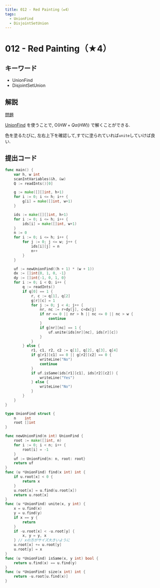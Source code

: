 ```yaml
---
title: 012 - Red Painting（★4）
tags:
  - UnionFind
  - DisjointSetUnion
---
```


# 012 - Red Painting（★4）

## キーワード


- UnionFind
- DisjointSetUnion

## 解説

[問題](https://atcoder.jp/contests/typical90/tasks/typical90_l)

[UnionFind](../data-structure/union-find.md) を使うことで, $\mathrm{O}(HW + Q\alpha(HW))$ で解くことができる.

色を塗るたびに, 左右上下を確認して,すでに塗られていれば`unite`していけば良い.

## 提出コード

```go
func main() {
	var h, w int
	scanIntVariables(&h, &w)
	Q := readInts()[0]

	g := make([][]int, h+1)
	for i := 0; i <= h; i++ {
		g[i] = make([]int, w+1)
	}

	ids := make([][]int, h+1)
	for i := 0; i <= h; i++ {
		ids[i] = make([]int, w+1)
	}
	n := 0
	for i := 0; i <= h; i++ {
		for j := 0; j <= w; j++ {
			ids[i][j] = n
			n++
		}
	}

	uf := newUnionFind((h + 1) * (w + 1))
	dx := []int{0, 1, 0, -1}
	dy := []int{-1, 0, 1, 0}
	for i := 0; i < Q; i++ {
		q := readInts()
		if q[0] == 1 {
			r, c := q[1], q[2]
			g[r][c] = 1
			for j := 0; j < 4; j++ {
				nr, nc := r+dy[j], c+dx[j]
				if nr <= 0 || nr > h || nc <= 0 || nc > w {
					continue
				}
				if g[nr][nc] == 1 {
					uf.unite(ids[nr][nc], ids[r][c])
				}
			}
		} else {
			r1, c1, r2, c2 := q[1], q[2], q[3], q[4]
			if g[r1][c1] == 0 || g[r2][c2] == 0 {
				writeLine("No")
				continue
			}
			if uf.isSame(ids[r1][c1], ids[r2][c2]) {
				writeLine("Yes")
			} else {
				writeLine("No")
			}
		}
	}
}

type UnionFind struct {
	n    int
	root []int
}

func newUnionFind(n int) UnionFind {
	root := make([]int, n)
	for i := 0; i < n; i++ {
		root[i] = -1
	}
	uf := UnionFind{n: n, root: root}
	return uf
}
func (u *UnionFind) find(x int) int {
	if u.root[x] < 0 {
		return x
	}
	u.root[x] = u.find(u.root[x])
	return u.root[x]
}
func (u *UnionFind) unite(x, y int) {
	x = u.find(x)
	y = u.find(y)
	if x == y {
		return
	}
	if -u.root[x] < -u.root[y] {
		x, y = y, x
	} // xの方がサイズ大きいように
	u.root[x] += u.root[y]
	u.root[y] = x
}
func (u *UnionFind) isSame(x, y int) bool {
	return u.find(x) == u.find(y)
}
func (u *UnionFind) size(x int) int {
	return -u.root[u.find(x)]
}
```

